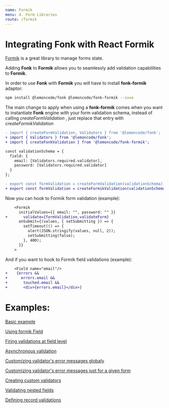 ```yaml
---
name: Formik
menu: 4. Form Libraries
route: /formik
---
```


# Integrating Fonk with React Formik

[Formik](https://github.com/jaredpalmer/formik) is a great library to manage forms state.

Adding **Fonk** to **Formik** allows you to seamlessly add validation capabilities to **Formik**.

In order to use **Fonk** with **Formik** you will have to install **fonk-formik** adaptor:

```bash
npm install @lemoncode/fonk @lemoncode/fonk-formik --save
```

The main change to apply when using a **fonk-formik** comes when you want to instantiate
**Fonk** engine with your form validation schema, instead of calling _createFormValidation_
, just replace that entry with _createFormikValidation_

```diff
- import { createFormValidation, Validators } from '@lemoncode/fonk';
+ import { Validators } from '@lemoncode/fonk';
+ import { createFonkValidation } from '@lemoncode/fonk-formik';

const validationSchema = {
  field: {
    email: [Validators.required.validator],
    password: [Validators.required.validator]
  }
};

- export const formValidation = createFormValidation(validationSchema);
+ export const formValidation = createFormikValidation(validationSchema);
```

Now you can hook to Formik form validation (example):

```diff
    <Formik
      initialValues={{ email: "", password: "" }}
+       validate={formValidation.validateForm}
      onSubmit={(values, { setSubmitting }) => {
        setTimeout(() => {
          alert(JSON.stringify(values, null, 2));
          setSubmitting(false);
        }, 400);
      }}
    >
```

And if you want to hook to Formik field validations (example):

```diff
    <Field name="email"/>
+    {errors &&
+      errors.email &&
+       touched.email &&
+       <div>{errors.email}</div>}
```

# Examples:

[Basic example](https://codesandbox.io/s/github/lemoncode/fonk/tree/master/examples/formik/js/basic)

[Using formik Field](https://codesandbox.io/s/github/lemoncode/fonk/tree/master/examples/formik/js/formik-components)

[Firing validations at field level](https://codesandbox.io/s/github/lemoncode/fonk/tree/master/examples/formik/js/field-level-validations)

[Asynchronous validation](https://codesandbox.io/s/github/lemoncode/fonk/tree/master/examples/formik/js/async-validator)

[Customizing validator's error messages globaly](https://codesandbox.io/s/github/lemoncode/fonk/tree/master/examples/formik/js/custom-error-message-global)

[Customizing validator's error messages just for a given form](https://codesandbox.io/s/github/lemoncode/fonk/tree/master/examples/formik/js/custom-error-message-local)

[Creating custom validators](https://codesandbox.io/s/github/lemoncode/fonk/tree/master/examples/formik/js/custom-validators)

[Validating nested fields](https://codesandbox.io/s/github/lemoncode/fonk/tree/master/examples/formik/js/nested-field)

[Defining record validations](https://codesandbox.io/s/github/lemoncode/fonk/tree/master/examples/formik/js/record-validation)
